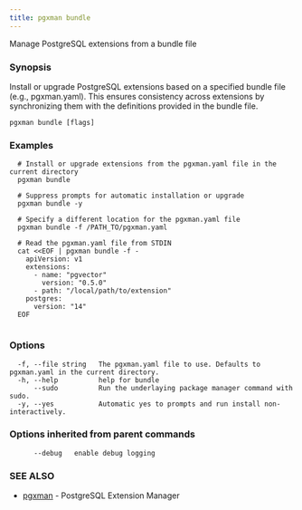 ```yaml
---
title: pgxman bundle
---
```


Manage PostgreSQL extensions from a bundle file

### Synopsis

Install or upgrade PostgreSQL extensions based on a specified bundle file (e.g., pgxman.yaml).
This ensures consistency across extensions by synchronizing them with the definitions provided in the bundle file.

```
pgxman bundle [flags]
```

### Examples

```
  # Install or upgrade extensions from the pgxman.yaml file in the current directory
  pgxman bundle

  # Suppress prompts for automatic installation or upgrade
  pgxman bundle -y

  # Specify a different location for the pgxman.yaml file
  pgxman bundle -f /PATH_TO/pgxman.yaml

  # Read the pgxman.yaml file from STDIN
  cat <<EOF | pgxman bundle -f -
    apiVersion: v1
    extensions:
      - name: "pgvector"
        version: "0.5.0"
      - path: "/local/path/to/extension"
    postgres:
      version: "14"
  EOF
  
```

### Options

```
  -f, --file string   The pgxman.yaml file to use. Defaults to pgxman.yaml in the current directory.
  -h, --help          help for bundle
      --sudo          Run the underlaying package manager command with sudo.
  -y, --yes           Automatic yes to prompts and run install non-interactively.
```

### Options inherited from parent commands

```
      --debug   enable debug logging
```

### SEE ALSO

* [pgxman](pgxman)	 - PostgreSQL Extension Manager

